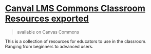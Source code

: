 # [Canval LMS Commons Classroom Resources exported]( https://github.com/JamesD3d/info3dimages/blob/4cd9194d849b7e94ccafdba32fd206ee6e8e6ed8/heavy/3d-printing-lesson-plans-export.imscc)
> available on Canvas Commons

This is a collection of resources for educators to use in the classroom. Ranging from beginners to advanced users. 